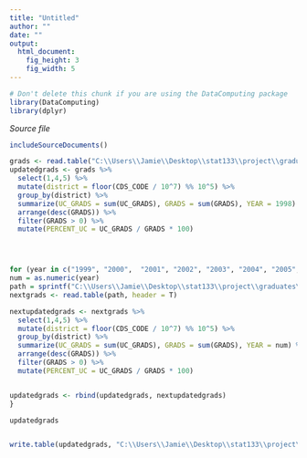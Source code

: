 ---
title: "Untitled"
author: ""
date: ""
output: 
  html_document:
    fig_height: 3
    fig_width: 5
---
<!-- Don't edit in between this line and the one below -->
```{r include=FALSE}
# Don't delete this chunk if you are using the DataComputing package
library(DataComputing)
library(dplyr)
```
*Source file* 
```{r, results='asis', echo=FALSE}
includeSourceDocuments()
```
<!-- Don't edit the material above this line -->


```{r}
grads <- read.table("C:\\Users\\Jamie\\Desktop\\stat133\\project\\graduates\\filesgrads1998.txt", header = T)
updatedgrads <- grads %>% 
  select(1,4,5) %>% 
  mutate(district = floor(CDS_CODE / 10^7) %% 10^5) %>%
  group_by(district) %>%
  summarize(UC_GRADS = sum(UC_GRADS), GRADS = sum(GRADS), YEAR = 1998) %>%
  arrange(desc(GRADS)) %>%
  filter(GRADS > 0) %>%
  mutate(PERCENT_UC = UC_GRADS / GRADS * 100)




for (year in c("1999", "2000",  "2001", "2002", "2003", "2004", "2005", "2006", "2007", "2008", "2009", "2010", "2011", "2012")) {
num = as.numeric(year)
path = sprintf("C:\\Users\\Jamie\\Desktop\\stat133\\project\\graduates\\filesgrads%s.txt", year)
nextgrads <- read.table(path, header = T)

nextupdatedgrads <- nextgrads %>% 
  select(1,4,5) %>% 
  mutate(district = floor(CDS_CODE / 10^7) %% 10^5) %>%
  group_by(district) %>%
  summarize(UC_GRADS = sum(UC_GRADS), GRADS = sum(GRADS), YEAR = num) %>%
  arrange(desc(GRADS)) %>%
  filter(GRADS > 0) %>%
  mutate(PERCENT_UC = UC_GRADS / GRADS * 100)


updatedgrads <- rbind(updatedgrads, nextupdatedgrads)
}

updatedgrads


write.table(updatedgrads, "C:\\Users\\Jamie\\Desktop\\stat133\\project\\Grads1998to2012.txt", sep="\t") 

```


